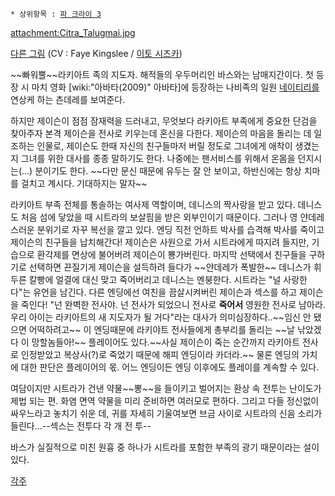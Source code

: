  * 상위항목 : [[파 크라이 3]]

{{{+1 '''Citra Talugmai''' }}}

attachment:Citra_Talugmai.jpg

[http://images1.wikia.nocookie.net/__cb20121105184142/farcry/images/thumb/5/57/Citra_Montenegro.jpg/275px-Citra_Montenegro.jpg 다른 그림]
(CV : Faye Kingslee / [[이토 시즈카]])

~~빠워뿔~~라키아트 족의 지도자. 해적들의 우두머리인 바스와는 남매지간이다. 
첫 등장 시 마치 영화 [wiki:"아바타(2009)" 아바타]에 등장하는 나비족의 일원 [[네이티리]]를 연상케 하는 츤데레를 보여준다. 

하지만 제이슨이 점점 잠재력을 드러내고, 무엇보다 라키아트 부족에게 중요한 단검을 찾아주자 본격 제이슨을 전사로 키우는데 혼신을 다한다. 
제이슨의 마음을 돌리는 데 일조하는 인물로, 제이슨도 한때 자신의 친구들마저 버릴 정도로 그녀에게 애착이 생겼는지 그녀를 위한 대사를 종종 말하기도 한다. 
나중에는 팬서비스를 위해서 온몸을 던지시는(...) 분이기도 한다. ~~다만 문신 때문에 유두는 잘 안 보이고, 하반신에는 항상 치마를 걸치고 계시다. 기대하지는 말자~~ 

라키아트 부족 전체를 통솔하는 여사제 역할이며, 데니스의 짝사랑을 받고 있다. 데니스도 처음 섬에 닿았을 때 시트라의 보살핌을 받은 외부인이기 때문이다. 
그러나 영 얀데레스러운 분위기로 자꾸 복선을 깔고 있다. 엔딩 직전 언하트 박사를 습격해 박사를 죽이고 제이슨의 친구들을 납치해간다! 
제이슨은 사원으로 가서 시트라에게 따지려 들지만, 기습으로 환각제를 면상에 불어버려 제이슨이 뿅가버린다. 마지막 선택에서 친구들을 구하기로 선택하면 끈질기게 제이슨을 설득하려 들다가 ~~얀데레가 폭발한~~ 데니스가 휘두른 칼빵에 얼결에 대신 맞고 죽어버리고 데니스는 멘붕한다. 시트라는 "널 사랑한다"는 유언을 남긴다. 다른 엔딩에선 여친을 끔살시켜버린 제이슨과 섹스를 하고 제이슨을 죽인다! "넌 완벽한 전사야. 넌 전사가 되었으니 전사로 '''죽어서''' 영원한 전사로 남아라. 우리 아이는 라키아트의 새 지도자가 될 거다"라는 대사가 의미심장하다..~~임신 안 됐으면 어떡하려고~~ 이 엔딩때문에 라키야트 전사들에게 총부리를 돌리는 ~~날 낚았겠다 이 망할놈들아!~~ 플레이어도 있다.~~사실 제이슨이 죽는 순간까지 라키아트 전사로 인정받았고 복상사(?)로 죽었기 때문에 해피 엔딩이라 카더라.~~ 물론 엔딩의 가치에 대한 판단은 플레이어의 몫. 어느 엔딩이든 엔딩 이후에도 플레이를 계속할 수 있다.

여담이지만 시트라가 건낸 약물~~뽕~~을 들이키고 벌어지는 환상 속 전투는 난이도가 제법 되는 편. 화염 면역 약물을 미리 준비하면 여러모로 편하다. 그리고 다들 정신없이 싸우느라고 놓치기 쉬운 데, 귀를 자세히 기울여보면 브금 사이로 시트라의 신음 소리가 들린다...--섹스는 전투다 각 개 전 투--

바스가 실질적으로 미친 원흉 중 하나가 시트라를 포함한 부족의 광기 때문이라는 설이 있다.

[[각주]]
